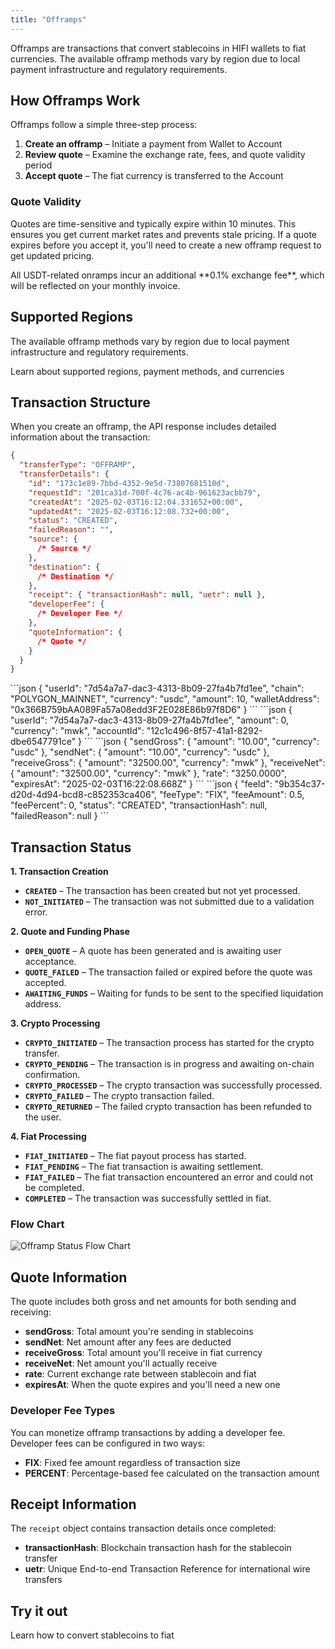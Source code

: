 ```yaml
---
title: "Offramps"
---
```


Offramps are transactions that convert stablecoins in HIFI wallets to fiat currencies. The available offramp methods vary by region due to local payment infrastructure and regulatory requirements.

## How Offramps Work

Offramps follow a simple three-step process:

1. **Create an offramp** – Initiate a payment from Wallet to Account
2. **Review quote** – Examine the exchange rate, fees, and quote validity period
3. **Accept quote** – The fiat currency is transferred to the Account

### Quote Validity

Quotes are time-sensitive and typically expire within 10 minutes. This ensures you get current market rates and prevents stale pricing. If a quote expires before you accept it, you'll need to create a new offramp request to get updated pricing.

<Info>
  All USDT-related onramps incur an additional **0.1% exchange fee**, which will be reflected on your monthly invoice.
</Info>

## Supported Regions

The available offramp methods vary by region due to local payment infrastructure and regulatory requirements.

<Card title="Currencies" icon="globe" href="/docs/currencies">
  Learn about supported regions, payment methods, and currencies
</Card>

## Transaction Structure

When you create an offramp, the API response includes detailed information about the transaction:

```json
{
  "transferType": "OFFRAMP",
  "transferDetails": {
    "id": "173c1e89-7bbd-4352-9e5d-73807681510d",
    "requestId": "201ca31d-700f-4c76-ac4b-961623acbb79",
    "createdAt": "2025-02-03T16:12:04.331652+00:00",
    "updatedAt": "2025-02-03T16:12:08.732+00:00",
    "status": "CREATED",
    "failedReason": "",
    "source": {
      /* Source */
    },
    "destination": {
      /* Destination */
    },
    "receipt": { "transactionHash": null, "uetr": null },
    "developerFee": {
      /* Developer Fee */
    },
    "quoteInformation": {
      /* Quote */
    }
  }
}
```

<AccordionGroup>
  <Accordion title="Source">
    ```json
    {
      "userId": "7d54a7a7-dac3-4313-8b09-27fa4b7fd1ee",
      "chain": "POLYGON_MAINNET",
      "currency": "usdc",
      "amount": 10,
      "walletAddress": "0x366B759bAA089Fa57a08edd3F2E028E86b97f8D6"
    }
    ```
  </Accordion>
  <Accordion title="Destination">
    ```json
    {
      "userId": "7d54a7a7-dac3-4313-8b09-27fa4b7fd1ee",
      "amount": 0,
      "currency": "mwk",
      "accountId": "12c1c496-8f57-41a1-8292-dbe6547791ce"
    }
    ```
  </Accordion>
  <Accordion title="Quote">
    ```json
    {
      "sendGross": {
        "amount": "10.00",
        "currency": "usdc"
      },
      "sendNet": {
        "amount": "10.00",
        "currency": "usdc"
      },
      "receiveGross": {
        "amount": "32500.00",
        "currency": "mwk"
      },
      "receiveNet": {
        "amount": "32500.00",
        "currency": "mwk"
      },
      "rate": "3250.0000",
      "expiresAt": "2025-02-03T16:22:08.668Z"
    }
    ```
  </Accordion>
  <Accordion title="Developer Fee">
    ```json
    {
      "feeId": "9b354c37-d20d-4d94-bcd8-c852353ca406",
      "feeType": "FIX",
      "feeAmount": 0.5,
      "feePercent": 0,
      "status": "CREATED",
      "transactionHash": null,
      "failedReason": null
    }
    ```
  </Accordion>
</AccordionGroup>

## Transaction Status

**1. Transaction Creation**

- **`CREATED`** – The transaction has been created but not yet processed.
- **`NOT_INITIATED`** – The transaction was not submitted due to a validation error.

**2. Quote and Funding Phase**

- **`OPEN_QUOTE`** – A quote has been generated and is awaiting user acceptance.
- **`QUOTE_FAILED`** – The transaction failed or expired before the quote was accepted.
- **`AWAITING_FUNDS`** – Waiting for funds to be sent to the specified liquidation address.

**3. Crypto Processing**

- **`CRYPTO_INITIATED`** – The transaction process has started for the crypto transfer.
- **`CRYPTO_PENDING`** – The transaction is in progress and awaiting on-chain confirmation.
- **`CRYPTO_PROCESSED`** – The crypto transaction was successfully processed.
- **`CRYPTO_FAILED`** – The crypto transaction failed.
- **`CRYPTO_RETURNED`** – The failed crypto transaction has been refunded to the user.

**4. Fiat Processing**

- **`FIAT_INITIATED`** – The fiat payout process has started.
- **`FIAT_PENDING`** – The fiat transaction is awaiting settlement.
- **`FIAT_FAILED`** – The fiat transaction encountered an error and could not be completed.
- **`COMPLETED`** – The transaction was successfully settled in fiat.

### Flow Chart

![Offramp Status Flow Chart](/images/offramp-status.png)

## Quote Information

The quote includes both gross and net amounts for both sending and receiving:

- **sendGross**: Total amount you're sending in stablecoins
- **sendNet**: Net amount after any fees are deducted
- **receiveGross**: Total amount you'll receive in fiat currency
- **receiveNet**: Net amount you'll actually receive
- **rate**: Current exchange rate between stablecoin and fiat
- **expiresAt**: When the quote expires and you'll need a new one

### Developer Fee Types

You can monetize offramp transactions by adding a developer fee. Developer fees can be configured in two ways:

- **FIX**: Fixed fee amount regardless of transaction size
- **PERCENT**: Percentage-based fee calculated on the transaction amount

## Receipt Information

The `receipt` object contains transaction details once completed:

- **transactionHash**: Blockchain transaction hash for the stablecoin transfer
- **uetr**: Unique End-to-end Transaction Reference for international wire transfers

## Try it out

<Card title="Convert USDC to USD" icon="code" href="/guides/convert/usdc-usd">
  Learn how to convert stablecoins to fiat
</Card>